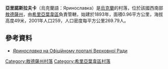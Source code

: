 {{coord|47|20|52|N|30|14|8|E|scale:30000|display=title}}

'''亞里諾斯拉夫卡'''（烏克蘭語：Яринославка）是[[烏克蘭|烏克蘭]]的村落，位於該國西南部[[敖德薩州|敖德薩州]]，由[[希里亞葉韋區|希里亞葉韋區]]負責管轄，始建於1893年，面積0.96平方公里，海拔高度49米，2001年人口259，人口密度每平方公里269.79人。

==參考資料==
* [http://w1.c1.rada.gov.ua/pls/z7503/A005?rdat1=13.09.2012&rf7571=23479 ''Яринославка'' на Офіційному порталі Верховної Ради] {{Wayback|url=http://w1.c1.rada.gov.ua/pls/z7503/A005?rdat1=13.09.2012&rf7571=23479 |date=20210211040611 }}

{{DEFAULTSORT:Яринославка}}
[[Category:敖德薩州村落|Category:敖德薩州村落]]
[[Category:希里亞葉韋區村落|Category:希里亞葉韋區村落]]


{{Odessa-geo-stub}}